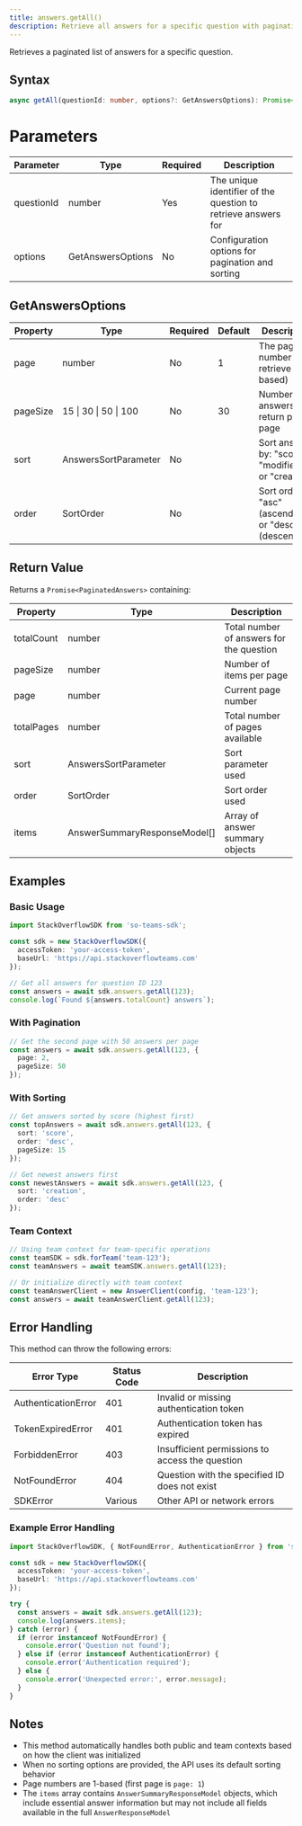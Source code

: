 ```yaml
---
title: answers.getAll()
description: Retrieve all answers for a specific question with pagination and sorting options.
---
```


Retrieves a paginated list of answers for a specific question.

## Syntax

```typescript
async getAll(questionId: number, options?: GetAnswersOptions): Promise<PaginatedAnswers>
```

# Parameters

| Parameter | Type | Required | Description |
|-----------|------|----------|-------------|
| questionId | number | Yes | The unique identifier of the question to retrieve answers for |
| options | GetAnswersOptions | No | Configuration options for pagination and sorting |

## GetAnswersOptions

| Property | Type | Required | Default | Description |
|----------|------|----------|---------|-------------|
| page | number | No | 1 | The page number to retrieve (1-based) |
| pageSize | 15 \| 30 \| 50 \| 100 | No | 30 | Number of answers to return per page |
| sort | AnswersSortParameter | No |  | Sort answers by: "score", "modified", or "creation" |
| order | SortOrder | No |  | Sort order: "asc" (ascending) or "desc" (descending) |

## Return Value

Returns a `Promise<PaginatedAnswers>` containing:

| Property | Type | Description |
|----------|------|-------------|
| totalCount | number | Total number of answers for the question |
| pageSize | number | Number of items per page |
| page | number | Current page number |
| totalPages | number | Total number of pages available |
| sort | AnswersSortParameter | Sort parameter used |
| order | SortOrder | Sort order used |
| items | AnswerSummaryResponseModel[] | Array of answer summary objects |

## Examples

### Basic Usage

```typescript
import StackOverflowSDK from 'so-teams-sdk';

const sdk = new StackOverflowSDK({
  accessToken: 'your-access-token',
  baseUrl: 'https://api.stackoverflowteams.com'
});

// Get all answers for question ID 123
const answers = await sdk.answers.getAll(123);
console.log(`Found ${answers.totalCount} answers`);
```

### With Pagination

```typescript
// Get the second page with 50 answers per page
const answers = await sdk.answers.getAll(123, {
  page: 2,
  pageSize: 50
});
```

### With Sorting

```typescript
// Get answers sorted by score (highest first)
const topAnswers = await sdk.answers.getAll(123, {
  sort: 'score',
  order: 'desc',
  pageSize: 15
});

// Get newest answers first
const newestAnswers = await sdk.answers.getAll(123, {
  sort: 'creation',
  order: 'desc'
});
```

### Team Context

```typescript
// Using team context for team-specific operations
const teamSDK = sdk.forTeam('team-123');
const teamAnswers = await teamSDK.answers.getAll(123);

// Or initialize directly with team context
const teamAnswerClient = new AnswerClient(config, 'team-123');
const answers = await teamAnswerClient.getAll(123);
```

## Error Handling

This method can throw the following errors:

| Error Type | Status Code | Description |
|------------|-------------|-------------|
| AuthenticationError | 401 | Invalid or missing authentication token |
| TokenExpiredError | 401 | Authentication token has expired |
| ForbiddenError | 403 | Insufficient permissions to access the question |
| NotFoundError | 404 | Question with the specified ID does not exist |
| SDKError | Various | Other API or network errors |

### Example Error Handling

```typescript
import StackOverflowSDK, { NotFoundError, AuthenticationError } from 'so-teams-sdk';

const sdk = new StackOverflowSDK({
  accessToken: 'your-access-token',
  baseUrl: 'https://api.stackoverflowteams.com'
});

try {
  const answers = await sdk.answers.getAll(123);
  console.log(answers.items);
} catch (error) {
  if (error instanceof NotFoundError) {
    console.error('Question not found');
  } else if (error instanceof AuthenticationError) {
    console.error('Authentication required');
  } else {
    console.error('Unexpected error:', error.message);
  }
}
```

## Notes

- This method automatically handles both public and team contexts based on how the client was initialized
- When no sorting options are provided, the API uses its default sorting behavior
- Page numbers are 1-based (first page is `page: 1`)
- The `items` array contains `AnswerSummaryResponseModel` objects, which include essential answer information but may not include all fields available in the full `AnswerResponseModel`